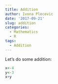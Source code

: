 ```yaml
---
title: Addition
author: Ivona Plecevic
date: '2017-09-21'
slug: addition
categories:
  - Mathematics
  - R
tags:
  - Addition
---
```


Let's do some addition:
```r
x<-4
y<-3
x+y
```

